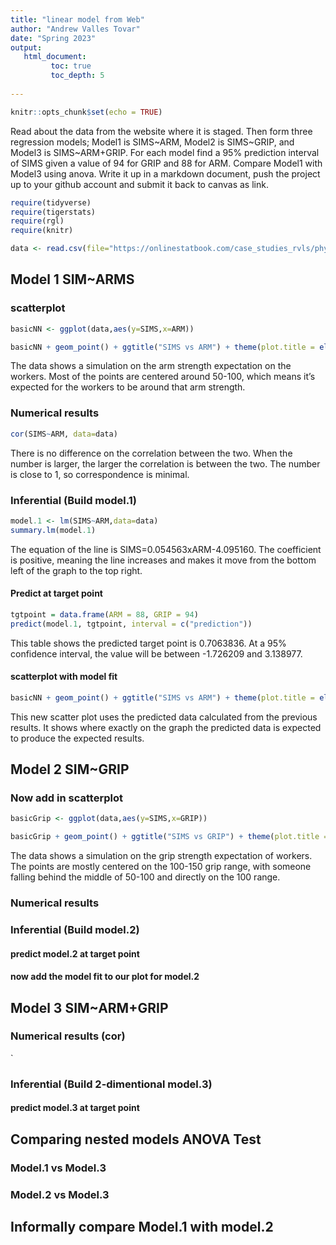 ```yaml
---
title: "linear model from Web"
author: "Andrew Valles Tovar"
date: "Spring 2023"
output:
   html_document:
         toc: true
         toc_depth: 5
        
---
```


```r
knitr::opts_chunk$set(echo = TRUE)
```

Read about the data from the website where it is staged.  Then form three regression models; Model1 is SIMS~ARM, Model2 is SIMS~GRIP, and Model3 is SIMS~ARM+GRIP. For each model find a 95% prediction interval of SIMS given a value of 94  for GRIP and 88 for ARM. Compare Model1 with Model3 using anova. Write it up in a markdown document, push the project up to your github account and submit it back to canvas as link. 

 


```r
require(tidyverse)
require(tigerstats)
require(rgl)
require(knitr)

```

```r
data <- read.csv(file="https://onlinestatbook.com/case_studies_rvls/physical_strength/data.txt",sep="",header=TRUE)  

```

## Model 1 SIM~ARMS

### scatterplot

```r
basicNN <- ggplot(data,aes(y=SIMS,x=ARM))
```

```r
basicNN + geom_point() + ggtitle("SIMS vs ARM") + theme(plot.title = element_text(hjust = 0.5, size = 20))
```
  
The data shows a simulation on the arm strength expectation on the workers. Most of the points are centered around 50-100, which means it's expected for the workers to be around that arm strength.

### Numerical results
```r
cor(SIMS~ARM, data=data)
```
There is no difference on the correlation between the two. When the number is larger, the larger the correlation is between the two. The number is close to 1, so correspondence is minimal.

### Inferential  (Build model.1)
```r
model.1 <- lm(SIMS~ARM,data=data)
summary.lm(model.1)
```
The equation of the line is SIMS=0.054563xARM-4.095160. The coefficient is positive, meaning the line increases and makes it move from the bottom left of the graph to the top right.

#### Predict at target point
```r
tgtpoint = data.frame(ARM = 88, GRIP = 94)
predict(model.1, tgtpoint, interval = c("prediction"))
```
This table shows the predicted target point is 0.7063836. At a 95% confidence interval, the value will be between -1.726209 and 3.138977.

#### scatterplot with model fit
```r
basicNN + geom_point() + ggtitle("SIMS vs ARM") + theme(plot.title = element_text(hjust = 0.5, size = 20)) + geom_smooth(method=lm)
```  

This new scatter plot uses the predicted data calculated from the previous results. It shows where exactly on the graph the predicted data is expected to produce the expected results.

## Model 2 SIM~GRIP

### Now add in scatterplot
```r
basicGrip <- ggplot(data,aes(y=SIMS,x=GRIP))
```

```r
basicGrip + geom_point() + ggtitle("SIMS vs GRIP") + theme(plot.title = element_text(hjust = 0.5, size = 20))
```

The data shows a simulation on the grip strength expectation of workers. The points are mostly centered on the 100-150 grip range, with someone falling behind the middle of 50-100 and directly on the 100 range.

### Numerical results 


### Inferential  (Build model.2)
  

#### predict model.2 at target point

#### now add the model fit to our plot for model.2
  


## Model 3 SIM~ARM+GRIP

### Numerical results (cor)

`
  
### Inferential  (Build 2-dimentional model.3)

#### predict model.3 at target point
  

## Comparing nested models ANOVA Test

### Model.1 vs Model.3
### Model.2 vs Model.3

## Informally compare Model.1 with model.2


